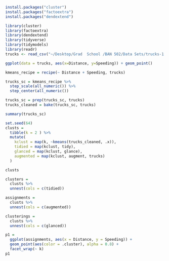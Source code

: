 ```r
install.packages("cluster")
install.packages("factoextra")
install.packages("dendextend")

library(cluster)
library(factoextra)
library(dendextend)
library(tidyverse)
library(tidymodels)
library(readr)
trucks <- read_csv("~/Desktop/Grad  School /BAN 502/Data Sets/trucks-1.csv")
```
```r
ggplot(data = trucks, aes(x=Distance, y=Speeding)) + geom_point()
```
```r
kmeans_recipe = recipe(~ Distance + Speeding, trucks)

trucks_sc = kmeans_recipe %>% 
  step_scale(all_numeric()) %>%
  step_center(all_numeric()) 

trucks_sc = prep(trucks_sc, trucks)
trucks_cleaned = bake(trucks_sc, trucks)
```

```r
summary(trucks_sc)
```

```r
set.seed(64)
clusts = 
  tibble(k = 2 ) %>%
  mutate(
    kclust = map(k, ~kmeans(trucks_cleaned, .x)),
    tidied = map(kclust, tidy),
    glanced = map(kclust, glance),
    augmented = map(kclust, augment, trucks)
  )

clusts
```
```r
clusters = 
  clusts %>%
  unnest(cols = c(tidied))

assignments = 
  clusts %>% 
  unnest(cols = c(augmented))

clusterings = 
  clusts %>%
  unnest(cols = c(glanced))
```

```r
p1 = 
  ggplot(assignments, aes(x = Distance, y = Speeding)) +
  geom_point(aes(color = .cluster), alpha = 0.8) + 
  facet_wrap(~ k)
p1
```
```r

```


